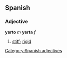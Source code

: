 == Spanish ==
=== Adjective ===
'''yerto''' ''m'' '''yerta''' ''f''
# [[stiff]]; [[rigid]]

[[Category:Spanish adjectives]]